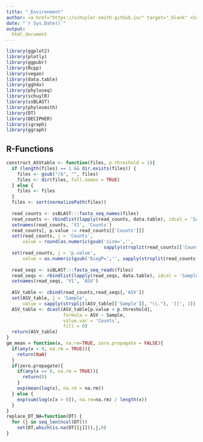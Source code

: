 ---
title: "_Environment"
author: <a href="https://schuyler-smith.github.io/" target="_blank" >Schuyler D. Smith</a>
date: "`r Sys.Date()`"
output:
  html_document
---

```{r load_libraries, message=FALSE, warning=FALSE, echo=FALSE}
library(ggplot2)
library(plotly)
library(ggpubr)
library(Rcpp)
library(vegan)
library(data.table)
library(ggh4x)
library(phyloseq)
library(schuylR)
library(ssBLAST)
library(phylosmith)
library(DT)
library(DECIPHER)
library(igraph)
library(ggraph)
```

## R-Functions {.tabset .tabset-pills}

```{r functions, message=FALSE, warning=FALSE}
construct_ASVtable <- function(files, p.threshold = 1){
  if (length(files) == 1 && dir.exists(files)) {
    files <- gsub("/$", "", files)
    files <- dir(files, full.names = TRUE)
  } else {
    files <- files
  }
  files <- sort(normalizePath(files))
  
  read_counts <- ssBLAST:::fasta_seq_names(files)
  read_counts <- rbindlist(lapply(read_counts, data.table), idcol = 'Sample')
  setnames(read_counts, 'V1', 'Counts')
  read_counts[, p.value := read_counts[['Counts']]]
  set(read_counts, j = 'Counts', 
      value = round(as.numeric(gsub('size=','', 
                                    sapply(strsplit(read_counts[['Counts']], ";"), '[[', 2)))))
  set(read_counts, j = 'p.value', 
      value = as.numeric(gsub('DiagP=','', sapply(strsplit(read_counts[['p.value']], ";"), '[[', 3))))
  
  read_seqs <- ssBLAST:::fasta_seq_reads(files)
  read_seqs <- rbindlist(lapply(read_seqs, data.table), idcol = 'Sample')
  setnames(read_seqs, 'V1', 'ASV')
  
  ASV_table <- cbind(read_counts,read_seqs[,'ASV'])
  set(ASV_table, j = 'Sample', 
      value = sapply(strsplit(ASV_table[['Sample']], "\\."), '[[', 1))
  ASV_table <- dcast(ASV_table[p.value < p.threshold], 
                     formula = ASV ~ Sample, 
                     value.var = 'Counts',
                     fill = 0)
  return(ASV_table)
}
gm_mean = function(x, na.rm=TRUE, zero.propagate = FALSE){
  if(any(x < 0, na.rm = TRUE)){
    return(NaN)
  }
  if(zero.propagate){
    if(any(x == 0, na.rm = TRUE)){
      return(0)
    }
    exp(mean(log(x), na.rm = na.rm))
  } else {
    exp(sum(log(x[x > 0]), na.rm=na.rm) / length(x))
  }
}
replace_DT_NA=function(DT) {
  for (j in seq_len(ncol(DT)))
    set(DT,which(is.na(DT[[j]])),j,0)
}
```